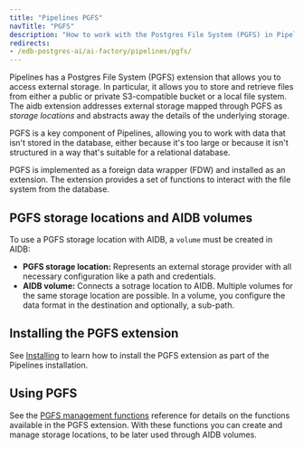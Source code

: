 ```yaml
---
title: "Pipelines PGFS"
navTitle: "PGFS"
description: "How to work with the Postgres File System (PGFS) in Pipelines."
redirects:
- /edb-postgres-ai/ai-factory/pipelines/pgfs/
---
```


Pipelines has a Postgres File System (PGFS) extension that allows you to access external storage. In particular, it allows you to store and retrieve files from either a public or private S3-compatible bucket or a local file system. The aidb extension addresses external storage mapped through PGFS as *storage locations* and abstracts away the details of the underlying storage.

PGFS is a key component of Pipelines, allowing you to work with data that isn't stored in the database, either because it's too large or because it isn't structured in a way that's suitable for a relational database.

PGFS is implemented as a foreign data wrapper (FDW) and installed as an extension. The extension provides a set of functions to interact with the file system from the database.


## PGFS storage locations and AIDB volumes
To use a PGFS storage location with AIDB, a `volume` must be created in AIDB:
* **PGFS storage location:** Represents an external storage provider with all necessary configuration like a path and credentials.
* **AIDB volume:** Connects a sotrage location to AIDB. Multiple volumes for the same storage location are possible. In a volume, you configure the data format in the destination and optionally, a sub-path.

## Installing the PGFS extension

See [Installing](/edb-postgres-ai/1.3/ai-factory/pipeline/installing) to learn how to install the PGFS extension as part of the Pipelines installation.

## Using PGFS

See the [PGFS management functions](/edb-postgres-ai/1.3/ai-factory/pipeline/pgfs/functions) reference for details on the functions available in the PGFS extension.
With these functions you can create and manage storage locations, to be later used through AIDB volumes.
